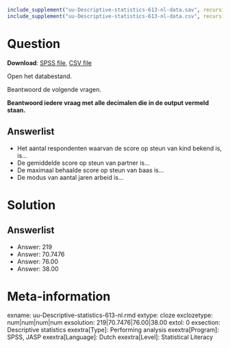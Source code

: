 ```{r, echo = FALSE, results = "hide"}
include_supplement("uu-Descriptive-statistics-613-nl-data.sav", recursive = TRUE)
include_supplement("uu-Descriptive-statistics-613-nl-data.csv", recursive = TRUE)
```

Question
========

**Download**: [SPSS file](uu-Descriptive-statistics-613-nl-data.sav), [CSV file](uu-Descriptive-statistics-613-nl-data.csv)

Open het databestand.

Beantwoord de volgende vragen.

**Beantwoord iedere vraag met alle decimalen die in de output vermeld staan.**

Answerlist
----------
* Het aantal respondenten waarvan de score op steun van kind bekend is, is…
* De gemiddelde score op steun van partner is…
* De maximaal behaalde score op steun van baas is…
* De modus van aantal jaren arbeid is…

Solution
========

Answerlist
----------
* Answer: 219
* Answer: 70.7476
* Answer: 76.00
* Answer: 38.00

Meta-information
================
exname: uu-Descriptive-statistics-613-nl.rmd
extype: cloze
exclozetype: num|num|num|num 
exsolution: 219|70.7476|76.00|38.00
extol: 0
exsection: Descriptive statistics
exextra[Type]: Performing analysis
exextra[Program]: SPSS, JASP
exextra[Language]: Dutch
exextra[Level]: Statistical Literacy